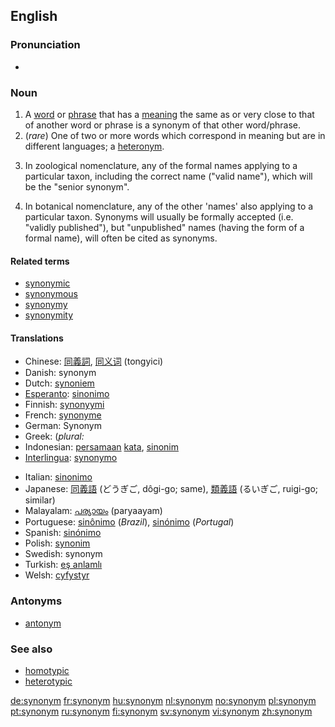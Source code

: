 {{wikipedia}}
==English==

===Pronunciation===
*{{audio|en-us-synonym.ogg|Audio (US)}}

{{rfc|circular definition}}
===Noun===
{{en-noun}}

# A [[word]] or [[phrase]] that has a [[meaning]] the same as or very close to that of another word or phrase is a synonym of that other word/phrase. <!-- encyclopedic info snipped: A given word may have between [[zero]] and multiple synonyms. The opposite (or antonym) of a synonym is an [[antonym]].-->
# (''rare'') One of two or more words which correspond in meaning but are in different languages; a [[heteronym]].
#{{zoology}} In zoological nomenclature, any of the formal names applying to a particular taxon, including the correct name ("valid name"), which will be the "senior synonym". 
#{{botany}} In botanical nomenclature, any of the other 'names' also applying to a particular taxon. Synonyms will usually be formally accepted (i.e. "validly published"), but "unpublished" names (having the form of a formal name), will often be cited as synonyms.

====Related terms====
*[[synonymic]]
*[[synonymous]]
*[[synonymy]]
*[[synonymity]]

====Translations====
{{top}}
*Chinese: [[同義詞]], [[同义词]] (tongyici)
*Danish: synonym
*Dutch: [[synoniem]] {{n}}
*[[Esperanto]]: [[sinonimo]]
*Finnish: [[synonyymi]]
*French: [[synonyme]] {{m}}
*German: Synonym
*Greek: '''{{Polytonic|συνώνυμον}}'''  (''plural:'' '''{{Polytonic|συνώνυμα}}'''
*Indonesian: [[sama|persamaan]] [[kata]], [[sinonim]]
*[[Interlingua]]: [[synonymo]]
{{mid}}
*Italian: [[sinonimo]] {{m}}
*Japanese: [[同義語]] (どうぎご, dôgi-go; same), [[類義語]] (るいぎご, ruigi-go; similar)
*Malayalam: [[പര്യായം]] (paryaayam)
*Portuguese: [[sinônimo]] (''Brazil''), [[sinónimo]] (''Portugal'')
*Spanish: [[sinónimo]] {{m}}
*Polish: [[synonim]] {{m}}
*Swedish: synonym
*Turkish: [[eş anlamlı]]
*Welsh: [[cyfystyr]]
{{bottom}}

===Antonyms===
*[[antonym]]

===See also===
*[[homotypic]]
*[[heterotypic]]

[[de:synonym]]
[[fr:synonym]]
[[hu:synonym]]
[[nl:synonym]]
[[no:synonym]]
[[pl:synonym]]
[[pt:synonym]]
[[ru:synonym]]
[[fi:synonym]]
[[sv:synonym]]
[[vi:synonym]]
[[zh:synonym]]